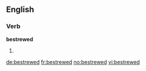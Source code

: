 ==English==

===Verb===
'''bestrewed'''

# {{simple past of|[[bestrew]]}}

[[de:bestrewed]]
[[fr:bestrewed]]
[[no:bestrewed]]
[[vi:bestrewed]]